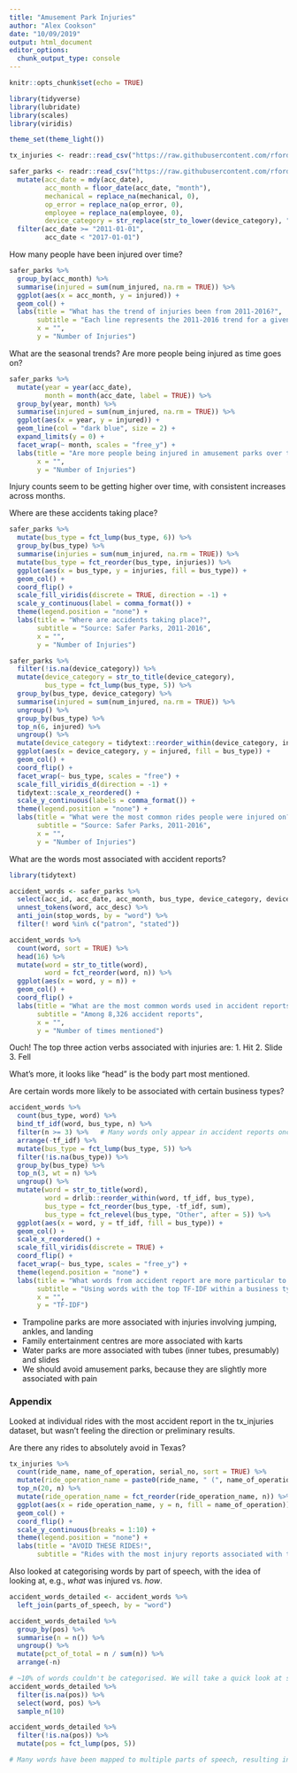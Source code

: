 ```yaml
---
title: "Amusement Park Injuries"
author: "Alex Cookson"
date: "10/09/2019"
output: html_document
editor_options: 
  chunk_output_type: console
---
```


```r
knitr::opts_chunk$set(echo = TRUE)
```

```r
library(tidyverse)
library(lubridate)
library(scales)
library(viridis)

theme_set(theme_light())

tx_injuries <- readr::read_csv("https://raw.githubusercontent.com/rfordatascience/tidytuesday/master/data/2019/2019-09-10/tx_injuries.csv")

safer_parks <- readr::read_csv("https://raw.githubusercontent.com/rfordatascience/tidytuesday/master/data/2019/2019-09-10/saferparks.csv") %>%
  mutate(acc_date = mdy(acc_date),
         acc_month = floor_date(acc_date, "month"),
         mechanical = replace_na(mechanical, 0),
         op_error = replace_na(op_error, 0),
         employee = replace_na(employee, 0),
         device_category = str_replace(str_to_lower(device_category), "unknown", NA_character_)) %>%
  filter(acc_date >= "2011-01-01",
         acc_date < "2017-01-01")
```

How many people have been injured over time?

```r
safer_parks %>%
  group_by(acc_month) %>%
  summarise(injured = sum(num_injured, na.rm = TRUE)) %>%
  ggplot(aes(x = acc_month, y = injured)) +
  geom_col() +
  labs(title = "What has the trend of injuries been from 2011-2016?",
       subtitle = "Each line represents the 2011-2016 trend for a given month",
       x = "",
       y = "Number of Injuries")
```

What are the seasonal trends? Are more people being injured as time goes on?

```r
safer_parks %>%
  mutate(year = year(acc_date),
         month = month(acc_date, label = TRUE)) %>%
  group_by(year, month) %>%
  summarise(injured = sum(num_injured, na.rm = TRUE)) %>%
  ggplot(aes(x = year, y = injured)) +
  geom_line(col = "dark blue", size = 2) +
  expand_limits(y = 0) +
  facet_wrap(~ month, scales = "free_y") +
  labs(title = "Are more people being injured in amusement parks over time?",
       x = "",
       y = "Number of Injuries")
```

Injury counts seem to be getting higher over time, with consistent increases across months.


Where are these accidents taking place?

```r
safer_parks %>%
  mutate(bus_type = fct_lump(bus_type, 6)) %>%
  group_by(bus_type) %>%
  summarise(injuries = sum(num_injured, na.rm = TRUE)) %>%
  mutate(bus_type = fct_reorder(bus_type, injuries)) %>%
  ggplot(aes(x = bus_type, y = injuries, fill = bus_type)) +
  geom_col() +
  coord_flip() +
  scale_fill_viridis(discrete = TRUE, direction = -1) +
  scale_y_continuous(label = comma_format()) +
  theme(legend.position = "none") +
  labs(title = "Where are accidents taking place?",
       subtitle = "Source: Safer Parks, 2011-2016",
       x = "",
       y = "Number of Injuries")
```

```r
safer_parks %>%
  filter(!is.na(device_category)) %>%
  mutate(device_category = str_to_title(device_category),
         bus_type = fct_lump(bus_type, 5)) %>%
  group_by(bus_type, device_category) %>%
  summarise(injured = sum(num_injured, na.rm = TRUE)) %>%
  ungroup() %>%
  group_by(bus_type) %>%
  top_n(6, injured) %>%
  ungroup() %>%
  mutate(device_category = tidytext::reorder_within(device_category, injured, bus_type)) %>%
  ggplot(aes(x = device_category, y = injured, fill = bus_type)) +
  geom_col() +
  coord_flip() +
  facet_wrap(~ bus_type, scales = "free") +
  scale_fill_viridis_d(direction = -1) +
  tidytext::scale_x_reordered() +
  scale_y_continuous(labels = comma_format()) +
  theme(legend.position = "none") +
  labs(title = "What were the most common rides people were injured on?",
       subtitle = "Source: Safer Parks, 2011-2016",
       x = "",
       y = "Number of Injuries")
```

What are the words most associated with accident reports?

```r
library(tidytext)

accident_words <- safer_parks %>%
  select(acc_id, acc_date, acc_month, bus_type, device_category, device_type, acc_desc) %>%
  unnest_tokens(word, acc_desc) %>%
  anti_join(stop_words, by = "word") %>%
  filter(! word %in% c("patron", "stated"))

accident_words %>%
  count(word, sort = TRUE) %>%
  head(16) %>%
  mutate(word = str_to_title(word),
         word = fct_reorder(word, n)) %>%
  ggplot(aes(x = word, y = n)) +
  geom_col() +
  coord_flip() +
  labs(title = "What are the most common words used in accident reports?",
       subtitle = "Among 8,326 accident reports",
       x = "",
       y = "Number of times mentioned")
```

Ouch! The top three action verbs associated with injuries are:
1. Hit
2. Slide
3. Fell

What's more, it looks like "head" is the body part most mentioned.

Are certain words more likely to be associated with certain business types?

```r
accident_words %>%
  count(bus_type, word) %>%
  bind_tf_idf(word, bus_type, n) %>%
  filter(n >= 3) %>%   # Many words only appear in accident reports once for a given device_category
  arrange(-tf_idf) %>%
  mutate(bus_type = fct_lump(bus_type, 5)) %>%
  filter(!is.na(bus_type)) %>%
  group_by(bus_type) %>%
  top_n(3, wt = n) %>%
  ungroup() %>%
  mutate(word = str_to_title(word),
         word = drlib::reorder_within(word, tf_idf, bus_type),
         bus_type = fct_reorder(bus_type, -tf_idf, sum),
         bus_type = fct_relevel(bus_type, "Other", after = 5)) %>%
  ggplot(aes(x = word, y = tf_idf, fill = bus_type)) +
  geom_col() +
  scale_x_reordered() +
  scale_fill_viridis(discrete = TRUE) +
  coord_flip() +
  facet_wrap(~ bus_type, scales = "free_y") +
  theme(legend.position = "none") +
  labs(title = "What words from accident report are more particular to a certain type of business?",
       subtitle = "Using words with the top TF-IDF within a business type",
       x = "",
       y = "TF-IDF")
```

* Trampoline parks are more associated with injuries involving jumping, ankles, and landing
* Family entertainment centres are more associated with karts
* Water parks are more associated with tubes (inner tubes, presumably) and slides
* We should avoid amusement parks, because they are slightly more associated with pain

### Appendix

Looked at individual rides with the most accident report in the tx_injuries dataset, but wasn't feeling the direction or preliminary results.

Are there any rides to absolutely avoid in Texas?

```r
tx_injuries %>%
  count(ride_name, name_of_operation, serial_no, sort = TRUE) %>%
  mutate(ride_operation_name = paste0(ride_name, " (", name_of_operation, ")")) %>%
  top_n(20, n) %>%
  mutate(ride_operation_name = fct_reorder(ride_operation_name, n)) %>%
  ggplot(aes(x = ride_operation_name, y = n, fill = name_of_operation)) +
  geom_col() +
  coord_flip() +
  scale_y_continuous(breaks = 1:10) +
  theme(legend.position = "none") +
  labs(title = "AVOID THESE RIDES!",
       subtitle = "Rides with the most injury reports associated with them")
```

Also looked at categorising words by part of speech, with the idea of looking at, e.g., *what* was injured vs. *how*.

```r
accident_words_detailed <- accident_words %>%
  left_join(parts_of_speech, by = "word")

accident_words_detailed %>%
  group_by(pos) %>%
  summarise(n = n()) %>%
  ungroup() %>%
  mutate(pct_of_total = n / sum(n)) %>%
  arrange(-n)

# ~10% of words couldn't be categorised. We will take a quick look at some examples.
accident_words_detailed %>%
  filter(is.na(pos)) %>%
  select(word, pos) %>%
  sample_n(10)

accident_words_detailed %>%
  filter(!is.na(pos)) %>%
  mutate(pos = fct_lump(pos, 5))

# Many words have been mapped to multiple parts of speech, resulting in duplication of words and uncertainty around what part of speech it actually represents in the description. This is getting into deeper NLP, which would get pretty involved, so we'll put it aside for now.
```
